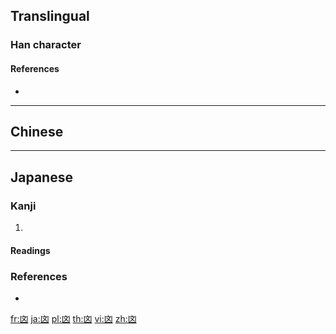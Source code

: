 {{also|㐫}}
==Translingual==

===Han character===
{{Han char|rn=17|rad=凵|as=04|sn=6|four=|canj=UYK|ids=⿶凵文}}

====References====
* {{Han ref|kx=0135.151|uh=34D9|ud=13529}}

----

==Chinese==
{{zh-see|凶|v}}

----

==Japanese==

===Kanji===
{{ja-kanji|grade=|rs=凵04}}

# {{alternative form of|凶|lang=ja}}

====Readings====
{{ja-readings
|on=[[きょう]] (kyō)
|kun=
}}

===References===
* {{R:Koseki Moji|021480}}

[[fr:㓙]]
[[ja:㓙]]
[[pl:㓙]]
[[th:㓙]]
[[vi:㓙]]
[[zh:㓙]]